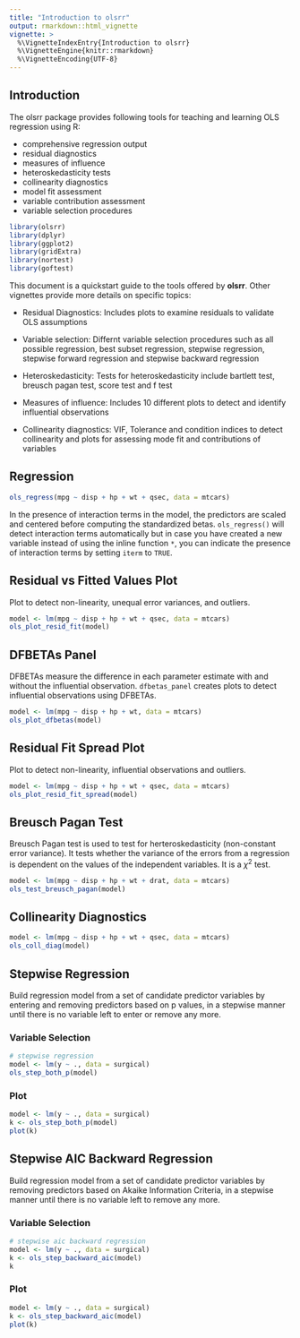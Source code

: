 ```yaml
---
title: "Introduction to olsrr"
output: rmarkdown::html_vignette
vignette: >
  %\VignetteIndexEntry{Introduction to olsrr}
  %\VignetteEngine{knitr::rmarkdown}
  %\VignetteEncoding{UTF-8}
---
```


## Introduction

The olsrr package provides following tools for teaching and learning OLS regression using R:

- comprehensive regression output
- residual diagnostics
- measures of influence
- heteroskedasticity tests
- collinearity diagnostics
- model fit assessment
- variable contribution assessment
- variable selection procedures

```r
library(olsrr)
library(dplyr)
library(ggplot2)
library(gridExtra)
library(nortest)
library(goftest)
```

This document is a quickstart guide to the tools offered by **olsrr**. Other vignettes provide more details on specific topics:

- Residual Diagnostics: Includes plots to examine residuals to validate OLS assumptions

- Variable selection: Differnt variable selection procedures such as all possible regression, best subset regression, stepwise regression, stepwise forward regression and stepwise backward regression

- Heteroskedasticity: Tests for heteroskedasticity include bartlett test, breusch pagan test,
score test and f test

- Measures of influence: Includes 10 different plots to detect and identify influential observations

- Collinearity diagnostics: VIF, Tolerance and condition indices to detect collinearity and plots for assessing mode fit and contributions of variables


## Regression

```r
ols_regress(mpg ~ disp + hp + wt + qsec, data = mtcars)
```

In the presence of interaction terms in the model, the predictors are
scaled and centered before computing the standardized betas. `ols_regress()` will detect interaction terms automatically but in case you have created a new variable instead of using the inline function `*`, you can indicate the presence of interaction terms by setting `iterm` to `TRUE`.

## Residual vs Fitted Values Plot

Plot to detect non-linearity, unequal error variances, and outliers.

```r
model <- lm(mpg ~ disp + hp + wt + qsec, data = mtcars)
ols_plot_resid_fit(model)
```

## DFBETAs Panel

DFBETAs measure the difference in each parameter estimate with and without the influential observation.
`dfbetas_panel` creates plots to detect influential observations using DFBETAs.

```r
model <- lm(mpg ~ disp + hp + wt, data = mtcars)
ols_plot_dfbetas(model)
```

## Residual Fit Spread Plot

Plot to detect non-linearity, influential observations and outliers.

```r
model <- lm(mpg ~ disp + hp + wt + qsec, data = mtcars)
ols_plot_resid_fit_spread(model)
```

## Breusch Pagan Test

Breusch Pagan test is used to test for herteroskedasticity (non-constant error variance). It tests whether the variance of the errors from a regression is dependent on the values of the independent variables. It is a $\chi^{2}$ test.

```r
model <- lm(mpg ~ disp + hp + wt + drat, data = mtcars)
ols_test_breusch_pagan(model)
```

## Collinearity Diagnostics

```r
model <- lm(mpg ~ disp + hp + wt + qsec, data = mtcars)
ols_coll_diag(model)
```

## Stepwise Regression

Build regression model from a set of candidate predictor variables by entering and removing predictors based on 
p values, in a stepwise manner until there is no variable left to enter or remove any more.

### Variable Selection

```r
# stepwise regression
model <- lm(y ~ ., data = surgical)
ols_step_both_p(model)
```

### Plot

```r
model <- lm(y ~ ., data = surgical)
k <- ols_step_both_p(model)
plot(k)
```


## Stepwise AIC Backward Regression

Build regression model from a set of candidate predictor variables by removing predictors based on 
Akaike Information Criteria, in a stepwise manner until there is no variable left to remove any more.

### Variable Selection

```r
# stepwise aic backward regression
model <- lm(y ~ ., data = surgical)
k <- ols_step_backward_aic(model)
k
```

### Plot

```r
model <- lm(y ~ ., data = surgical)
k <- ols_step_backward_aic(model)
plot(k)
```
